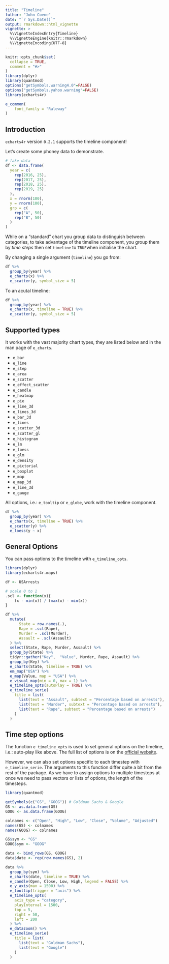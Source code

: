 ```yaml
---
title: "Timeline"
futhor: "John Coene"
date: "`r Sys.Date()`"
output: rmarkdown::html_vignette
vignette: >
  %\VignetteIndexEntry{Timeline}
  %\VignetteEngine{knitr::rmarkdown}
  %\VignetteEncoding{UTF-8}
---
```


```r
knitr::opts_chunk$set(
  collapse = TRUE,
  comment = "#>"
)
library(dplyr)
library(quantmod)
options("getSymbols.warning4.0"=FALSE)
options("getSymbols.yahoo.warning"=FALSE)
library(echarts4r)

e_common(
    font_family = "Raleway"
)
```

## Introduction

`echarts4r` version `0.2.1` supports the timeline component!

Let's create some phoney data to demonstrate.

```r
# fake data
df <- data.frame(
  year = c(
    rep(2016, 25),
    rep(2017, 25),
    rep(2018, 25),
    rep(2019, 25)
  ),
  x = rnorm(100),
  y = rnorm(100),
  grp = c(
    rep("A", 50),
    rep("B", 50)
  )
) 
```

While on a "standard" chart you group data to distinguish between categories, to take advantage of the timeline component, you group them by _time steps_ then set `timeline` to `TRUE`when initialise the chart.

By changing a single argument (`timeline`) you go from:

```r
df %>%
  group_by(year) %>% 
  e_charts(x) %>% 
  e_scatter(y, symbol_size = 5)
```

To an acutal timeline:

```r
df %>%
  group_by(year) %>% 
  e_charts(x, timeline = TRUE) %>% 
  e_scatter(y, symbol_size = 5)
```

## Supported types

It works with the vast majority chart types, they are listed below and in the man page of `e_charts`.

- `e_bar`
- `e_line`
- `e_step`
- `e_area`
- `e_scatter`
- `e_effect_scatter`
- `e_candle`
- `e_heatmap`
- `e_pie`
- `e_line_3d`
- `e_lines_3d`
- `e_bar_3d`
- `e_lines`
- `e_scatter_3d`
- `e_scatter_gl`
- `e_histogram`
- `e_lm`
- `e_loess`
- `e_glm`
- `e_density`
- `e_pictorial`
- `e_boxplot`
- `e_map`
- `e_map_3d`
- `e_line_3d`
- `e_gauge`

All options, i.e.: `e_tooltip` or `e_globe`, work with the timeline component.

```r
df %>% 
  group_by(year) %>% 
  e_charts(x, timeline = TRUE) %>% 
  e_scatter(y) %>% 
  e_loess(y ~ x)
```

## General Options

You can pass options to the timeline with `e_timeline_opts`.

```r
library(dplyr)
library(echarts4r.maps)

df <- USArrests

# scale 0 to 1
.scl <- function(x){
    (x - min(x)) / (max(x) - min(x))
}

df %>% 
  mutate(
      State = row.names(.),
      Rape = .scl(Rape),
      Murder = .scl(Murder),
      Assault = .scl(Assault)
  ) %>% 
  select(State, Rape, Murder, Assault) %>% 
  group_by(State) %>% 
  tidyr::gather("Key",  "Value", Murder, Rape, Assault) %>% 
  group_by(Key) %>% 
  e_charts(State, timeline = TRUE) %>% 
  em_map("USA") %>% 
  e_map(Value, map = "USA") %>% 
  e_visual_map(min = 0, max = 1) %>% 
  e_timeline_opts(autoPlay = TRUE) %>% 
  e_timeline_serie(
    title = list(
      list(text = "Assault", subtext = "Percentage based on arrests"),
      list(text = "Murder", subtext = "Percentage based on arrests"),
      list(text = "Rape", subtext = "Percentage based on arrests")
    )
  )
```

## Time step options

The function `e_timeline_opts` is used to set general options on the timeline, i.e.: auto-play like above. The full list of options is on the [official website](https://ecomfe.github.io/echarts-doc/public/en/option.html#timeline).

However, we can also set options specific to each timestep with `e_timeline_serie`. The arguments to this function differ quite a bit from the rest of the package. As we have to assign options to multiple timesteps at once we need to pass vectors or lists of options, the length of the timesteps.

```r
library(quantmod)

getSymbols(c("GS", "GOOG")) # Goldman Sachs & Google
GS <- as.data.frame(GS)
GOOG <- as.data.frame(GOOG)

colnames <- c("Open", "High", "Low", "Close", "Volume", "Adjusted")
names(GS) <- colnames
names(GOOG) <- colnames

GS$sym <- "GS"
GOOG$sym <- "GOOG"

data <- bind_rows(GS, GOOG)
data$date <- rep(row.names(GS), 2)

data %>% 
  group_by(sym) %>% 
  e_charts(date, timeline = TRUE) %>% 
  e_candle(Open, Close, Low, High, legend = FALSE) %>% 
  e_y_axis(max = 1500) %>% 
  e_tooltip(trigger = "axis") %>% 
  e_timeline_opts(
    axis_type = "category",
    playInterval = 1500,
    top = 5,
    right = 50,
    left = 200
  ) %>% 
  e_datazoom() %>% 
  e_timeline_serie(
    title = list(
      list(text = "Goldman Sachs"),
      list(text = "Google")
    )
  ) 
```
